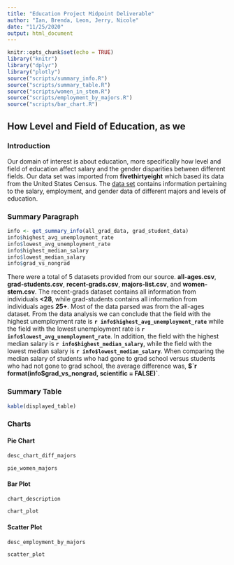 ```yaml
---
title: "Education Project Midpoint Deliverable"
author: "Ian, Brenda, Leon, Jerry, Nicole"
date: "11/25/2020"
output: html_document
---
```


```r
knitr::opts_chunk$set(echo = TRUE)
library("knitr")
library("dplyr")
library("plotly")
source("scripts/summary_info.R")
source("scripts/summary_table.R")
source("scripts/women_in_stem.R")
source("scripts/employment_by_majors.R")
source("scripts/bar_chart.R")
```

## How Level and Field of Education, as we

### Introduction

Our domain of interest is about education, more specifically how level and field
of education affect salary and the gender disparities between different fields. 
Our data set was imported from **fivethirtyeight** which based its data from the 
United States Census. The 
[data set](https://github.com/fivethirtyeight/data/tree/master/college-majors)
contains information pertaining to the salary, employment, and gender data 
of different majors and levels of education. 

### Summary Paragraph
```r
info <- get_summary_info(all_grad_data, grad_student_data)
info$highest_avg_unemployment_rate
info$lowest_avg_unemployment_rate
info$highest_median_salary
info$lowest_median_salary
info$grad_vs_nongrad
```

There were a total of 5 datasets provided from our source. **all-ages.csv**,
**grad-students.csv**, **recent-grads.csv**, **majors-list.csv**, and
**women-stem.csv**. The recent-grads dataset contains all information from
individuals **<28**, while grad-students contains all information from individuals
ages **25+**. Most of the data parsed was from the all-ages dataset. From the data
analysis we can conclude that the field with the highest unemployment rate is
**`r info$highest_avg_unemployment_rate`** while the field with the lowest 
unemployment rate is **`r info$lowest_avg_unemployment_rate`**. In addition, the
field with the highest median salary is **`r info$highest_median_salary`**, while 
the field with the lowest median salary is **`r info$lowest_median_salary`**. 
When comparing the median salary of students who had gone to grad school versus 
students who had not gone to grad school, the average difference was, 
**$`r format(info$grad_vs_nongrad, scientific = FALSE)`**.

### Summary Table
```r
kable(displayed_table)
```

### Charts

#### Pie Chart

```r
desc_chart_diff_majors

pie_women_majors
```

#### Bar Plot

```r
chart_description

chart_plot
```

#### Scatter Plot

```r
desc_employment_by_majors

scatter_plot
```


